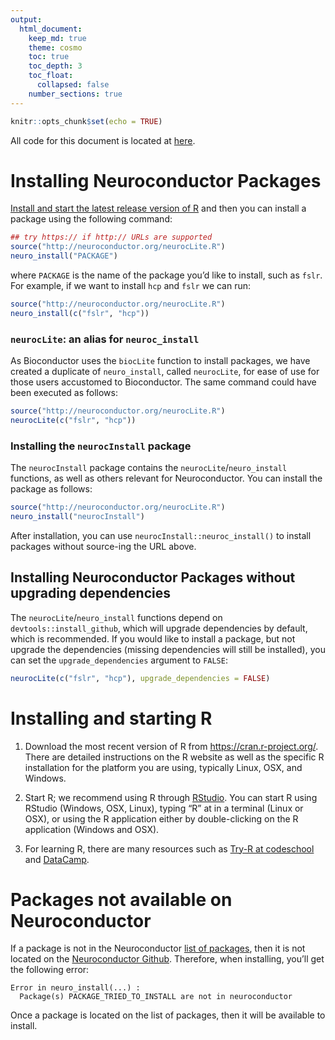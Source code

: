```yaml
---
output: 
  html_document:
    keep_md: true
    theme: cosmo
    toc: true
    toc_depth: 3
    toc_float:
      collapsed: false
    number_sections: true
---
```


```r
knitr::opts_chunk$set(echo = TRUE)
```

All code for this document is located at [here](https://raw.githubusercontent.com/muschellij2/neuroc/master/install/index.R).

# Installing Neuroconductor Packages 

[Install and start the latest release version of R](#installing-and-starting-r) and then you can install a package using the following command:

```r
## try https:// if http:// URLs are supported
source("http://neuroconductor.org/neurocLite.R")
neuro_install("PACKAGE")
```
where `PACKAGE` is the name of the package you'd like to install, such as `fslr`.  For example, if we want to install `hcp` and `fslr` we can run:
```r
source("http://neuroconductor.org/neurocLite.R")
neuro_install(c("fslr", "hcp"))
```
### `neurocLite`: an alias for `neuroc_install`

As Bioconductor uses the `biocLite` function to install packages, we have created a duplicate of `neuro_install`, called `neurocLite`, for ease of use for those users accustomed to Bioconductor.  The same command could have been executed as follows:
```r
source("http://neuroconductor.org/neurocLite.R")
neurocLite(c("fslr", "hcp"))
```

### Installing the `neurocInstall` package

The `neurocInstall` package contains the `neurocLite`/`neuro_install` functions, as well as others relevant for Neuroconductor.  You can install the package as follows:

```r
source("http://neuroconductor.org/neurocLite.R")
neuro_install("neurocInstall")
```

After installation, you can use `neurocInstall::neuroc_install()` to install packages without source-ing the URL above.

## Installing Neuroconductor Packages without upgrading dependencies

The `neurocLite`/`neuro_install` functions depend on `devtools::install_github`, which will upgrade dependencies by default, which is recommended.  If you would like to install a package, but not upgrade the dependencies (missing dependencies will still be installed), you can set the `upgrade_dependencies` argument to `FALSE`:

```r
neurocLite(c("fslr", "hcp"), upgrade_dependencies = FALSE)
```

# Installing and starting R 

1.  Download the most recent version of R from [https://cran.r-project.org/](https://cran.r-project.org/). There are detailed instructions on the R website as well as the specific R installation for the platform you are using, typically Linux, OSX, and Windows.

2.  Start R; we recommend using R through [RStudio](https://www.rstudio.com/).  You can start R using RStudio (Windows, OSX, Linux), typing "R" at in a terminal (Linux or OSX), or using the R application either by double-clicking on the R application (Windows and OSX).

3.  For learning R, there are many resources such as [Try-R at codeschool](http://tryr.codeschool.com/) and [DataCamp](https://www.datacamp.com/getting-started?step=2&track=r).


# Packages not available on Neuroconductor

If a package is not in the Neuroconductor [list of packages ](http://neuroconductor.org/list-current-packages), then it is not located on the [Neuroconductor Github](https://github.com/neuroconductor?tab=repositories).  Therefore, when installing, you'll get the following error:

```
Error in neuro_install(...) : 
  Package(s) PACKAGE_TRIED_TO_INSTALL are not in neuroconductor
```

Once a package is located on the list of packages, then it will be available to install. 

